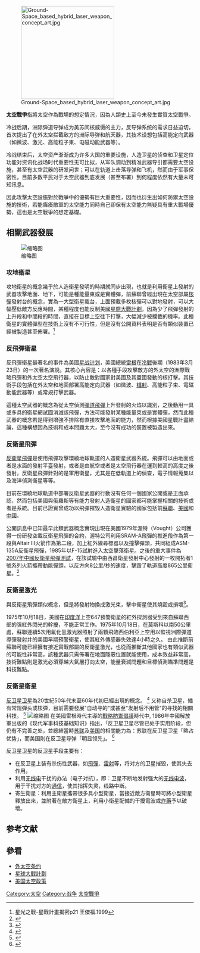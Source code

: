 {{军事}}
[[File:Ground-Space_based_hybrid_laser_weapon_concept_art.jpg|250px]]

{{Otheruses|other=1962年的電子遊戲|太空戰爭 (遊戲)}}
'''太空戰爭'''指將太空作為戰場的想定情況，因為人類史上至今未發生實質太空戰爭。

冷战后期，洲际弹道导弹成为美苏间核威慑的主力，反导弹系统的需求日益迫切，首次提出了在外太空拦截敌方的洲际导弹和航天器，其技术设想包括高能定向武器（如微波、激光、高能粒子束、电磁动能武器等）。

冷战结束后，太空资产渐渐成为许多大国的重要设施，人造卫星的侦查和卫星定位功能对资讯化战场时代重要性无可比拟，从军队调动到精准武器导引都需要太空设施，甚至有太空武器的研发问世；可以在轨道上击落导弹和飞机，然而由于军事保密性，目前多数平民对于太空武器到底发展（甚至布署）到何程度依然有大量未可知讯息。

因此攻擊太空設施對於戰爭中的優勢有巨大重要性，因而也衍生出如何防禦太空設施的技術，若能癱瘓敵軍的太空能力同時自己卻保有太空能力無疑具有重大戰場優勢，這也是太空戰爭的想定基礎。

==相關武器發展==
[[File:SDIO_LACE_Spacecraft.jpg|缩略图]]

===攻地衛星===
攻地衛星的概念幾乎於人造衛星發明的時期就同步出現，也就是利用衛星上發射的武器攻擊地面、地下，可能是種能量束或是實體彈，前蘇聯曾經出現在太空部屬[[核彈|核彈]]發射台的概念，實為一大型衛星載台，上面預載多枚核彈可以對地發射，可以大幅壓低敵方反應時間，某種程度也能反制美國[[星際大戰計劃|星際大戰計劃]]，因為少了飛彈發射的上升段和中間段的時間，直接在目標上空往下打擊，大幅減少被攔截的機率。此種衛星的實體彈型在技術上沒有不可行性，但是沒有公開資料表明是否有類似裝置已經被製造甚至佈署。<ref>星光之戰-星戰計畫揭密p21   王傑福.1999</ref>

===反飛彈衛星===
反飛彈衛星最著名的事件為美國[[星战计划|星战计划]]，美國總統[[雷根|雷根]]在[[冷戰|冷戰]]後期（1983年3月23日）的一次著名演說。其核心內容是：以各種手段攻擊敵方的外太空的洲際戰略飛彈和外太空太空飛行器，以防止敵對國家對美國及其盟國發動的核打擊。其技術手段包括在外太空和地面部署高能定向武器（如微波、[[镭射|镭射]]、高能粒子束、電磁動能武器等）或常規打擊武器。

這種太空武器的概念為從太空偵測[[彈道飛彈|彈道飛彈]]上升發射的火焰以識別，之後動用一具或多具的衛星網試圖消滅該飛彈，方法可能發射某種能量束或是實體彈，然而此種武器的概念若是得到增強不排除有直接攻擊地面的能力，然而根據美國星戰計畫結論，這種構想因為技術和成本問題太大，至今沒有成功的裝置被製造出來。

===反衛星飛彈===
[[反衛星飛彈|反衛星飛彈]]是使用飛彈攻擊環繞地球軌道的人造衛星武器系統。飛彈可以由地面或者是水面的發射平臺發射，或者是由航空或者是太空飛行器在運到較高的高度之後發射。反衛星飛彈針對的是軍用衛星，尤其是在低軌道上的偵查，電子情報蒐集以及海洋偵測衛星等等。

目前在環繞地球軌道中部署反衛星武器的行動沒有任何一個國家公開或是正面承認，然而包括美國與俄羅斯等有能力發射人造衛星的國家都可能掌握相關的技術或者是系統。目前已證實曾成功以飛彈摧毀人造衛星實驗的國家包括前[[蘇聯|蘇聯]]、[[美國|美國]]和[[中國|中國]]。

公開訊息中已知最早此類武器概念實現出現在美國1979年渥特（Vought）公司獲得一份研發空載反衛星飛彈的合約，渥特公司利用SRAM-A飛彈的推進段作為第一段與Altair III火箭作為第二段，加上紅外線尋標器以及撞擊彈頭，共同組成ASM-135A反衛星飛彈，1985年以F-15試射進入太空擊落衛星。之後的重大事件為[[2007年中國反衛星飛彈測試|2007年中國反衛星飛彈測試]]，在該試驗中由西昌衛星發射中心發射的一枚開拓者1號系列火箭攜帶動能彈頭，以反方向8公里/秒的速度，擊毀了軌道高度865公里衛星。<ref name="aviationweek1">{{cite news |last=Covault |first=Craig |url=http://www.aviationweek.com/aw/generic/story_generic.jsp?channel=awst&id=news/aw012207p2.xml |title=China's Asat Test Will Intensify U.S.-Chinese Faceoff in Space |publisher=[[Aviation_Week|Aviation Week]] |date=2007-01-21 |accessdate=2007-01-21 |archive-date=2007-01-27 |archive-url=https://web.archive.org/web/20070127122105/http://www.aviationweek.com/aw/generic/story_generic.jsp?channel=awst&id=news%2Faw012207p2.xml |dead-url=no }}</ref>

===反衛星激光===
與反衛星飛彈類似概念，但是將發射物換成激光束，擊中衛星使其燒毀或損壞<ref>{{Cite web |url=http://hk.crntt.com/doc/1005/8/0/6/100580651.html?coluid=4&kindid=17&docid=100580651 |title=反衛星激光 |accessdate=2014-07-25 |archive-date=2014-08-08 |archive-url=https://web.archive.org/web/20140808210253/http://hk.crntt.com/doc/1005/8/0/6/100580651.html?coluid=4&kindid=17&docid=100580651 |dead-url=no }}</ref>。

1975年10月18日，美國在[[印度洋|印度洋]]上空647預警衛星的紅外探測器受到來自蘇聯西部的强紅外閃光的幹擾，不能正常工作。1975年10月18日，在莫斯科以南50公里處，蘇聯連續5次用氟化氫激光器照射了兩顆飛臨西伯利亞上空用以監視洲際彈道導彈發射井的美國早期預警衛星，使其紅外傳感器失效達4小時之久。 由此推斷前蘇聯可能已經擁有接近實戰部屬的反衛星激光，也從而推斷其他國家也有類似武器的可能性非常高，該種武器只需佈署在地面隱蔽位置就能使用，成本效益非常高，技術難點則是激光必須穿越大氣層打向太空，能量衰減問題和目標偵測瞄準問題是科技難點。

===反衛星衛星===
[[反卫星卫星|反卫星卫星]]為20世紀50年代末至60年代初已經出現的概念。
<ref name="乔战军1997">{{cite book|author=乔战军|title=当代军官百科辞典|url=http://books.google.com/books?id=W1_lAAAAMAAJ|accessdate=3 January 2013|year=1997|publisher=解放军出版社| pages= 332 }}
</ref>
又称自杀卫星，備有常规弹头或核弹，目前需要發展"自动寻的"或甚至"发射后不用管"的寻找的相關科技。
<ref name="百科知识">{{cite book|title=百科知识|url=http://books.google.com/books?id=RjAyAQAAIAAJ|accessdate=3 January 2013|year=2005|publisher=中国大百科全书出版社|pages=57}}</ref>
[[File:Ithacus.jpg|缩略图]]
在美國雷根時代主導的[[戰略防禦倡議|戰略防禦倡議]]時代中, 1986年中國解放軍出版的《现代军事科技基础知识》指出，「反卫星卫星尽管已处于实用阶段，但仍有不完善之处，並總結當時[[苏联|苏联]]及[[美国|美国]]的相關能力為：苏联在反卫星卫星「略占优势」，而美国則在反卫星导弹「明显领先」。
<ref name="现代军事科技基础知识">{{cite book|title=现代军事科技基础知识|url=http://books.google.com/books?id=ZTRVAAAAYAAJ|accessdate=3 January 2013|year=1986|publisher=解放军出版社|pages=303-305| quote=「...总起来说...两家相比，苏联在反卫星卫星、载人空间站、粒子束武器方面略占优势，而美国则除了在反卫星导弹、航天飞机方面明显领先..」}} </ref>

反卫星卫星的反卫星手段主要有：
*在反卫星上装有杀伤性武器，如[[导弹|飛彈]]、[[激光|雷射]]等，将对方的卫星摧毁，使其失去作用。
*利用[[无线电|无线电]]干扰的办法（电子对抗），即：卫星不断地发射强大的[[无线电波|无线电波]]，用于干扰对方的[[通信|通信]]，使其指挥失灵，线路中断。
*寄生衛星：利用主衛星攜帶很多具小型衛星，當接近敵方衛星時可將小型衛星釋放出來，並附著在敵方衛星上，利用小衛星配備的干擾電波或[[炸藥|炸藥]]予以破壞。

==参考文献==
{{reflist}}

==參看==
*[[外太空条约|外太空条约]]
*[[星球大戰計劃|星球大戰計劃]]
*[[美国太空政策|美国太空政策]]
{{航天}}
[[Category:太空|Category:太空]]
[[Category:战争|Category:战争]]
[[Category:太空戰爭|]]
